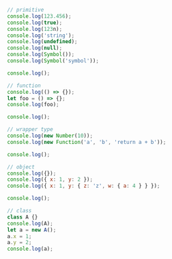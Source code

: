 ```js
// primitive
console.log(123.456);
console.log(true);
console.log(123n);
console.log('string');
console.log(undefined);
console.log(null);
console.log(Symbol());
console.log(Symbol('symbol'));

console.log();

// function
console.log(() => {});
let foo = () => {};
console.log(foo);

console.log();

// wrapper type
console.log(new Number(10));
console.log(new Function('a', 'b', 'return a + b'));

console.log();

// object
console.log({});
console.log({ x: 1, y: 2 });
console.log({ x: 1, y: { z: 'z', w: { a: 4 } } });

console.log();

// class
class A {}
console.log(A);
let a = new A();
a.x = 1;
a.y = 2;
console.log(a);
```
